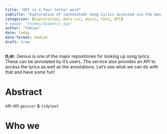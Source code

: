 ```yaml
---
title: "API is a four letter word"
subtitle: "Exploration of (annotated) Song Lyrics accessed via the Genius API"
categories: [exploration, data viz, music, text, API]
# image: "thumbs/diabetic.jpg"
author: "Tobias"
date: today
date-format: medium
draft: true
---
```


::: tldr
**tl;dr:** Genius is one of the major repositories for looking up song lyrics. 
These can be annotated by it's users. The service also provides an API to access 
the lyrics as well as the annotations. Let's see what we can do with that and 
have some fun!
:::

# Abstract

sth sth `geniusr` & `tidytext`

# Who we 


